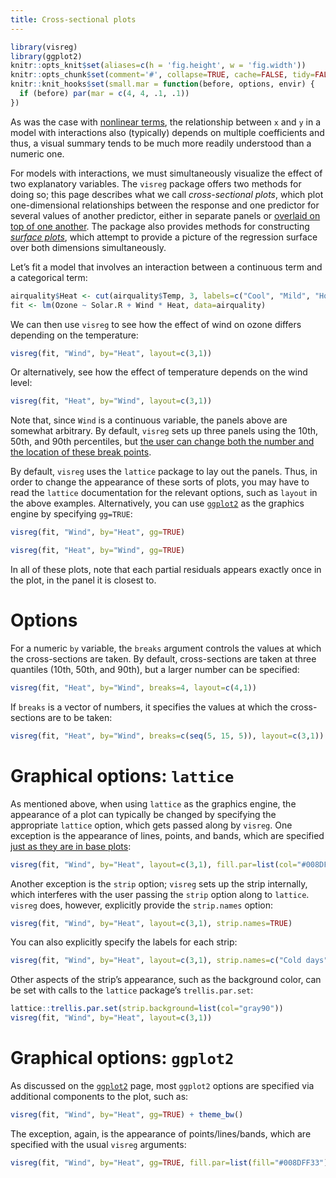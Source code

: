 ```yaml
---
title: Cross-sectional plots
---
```


```r
library(visreg)
library(ggplot2)
knitr::opts_knit$set(aliases=c(h = 'fig.height', w = 'fig.width'))
knitr::opts_chunk$set(comment='#', collapse=TRUE, cache=FALSE, tidy=FALSE)
knitr::knit_hooks$set(small.mar = function(before, options, envir) {
  if (before) par(mar = c(4, 4, .1, .1))
})
```

As was the case with [nonlinear terms](trans.html), the relationship between `x` and `y` in a model with interactions also (typically) depends on multiple coefficients and thus, a visual summary tends to be much more readily understood than a numeric one.

For models with interactions, we must simultaneously visualize the effect of two explanatory variables.  The `visreg` package offers two methods for doing so; this page describes what we call *cross-sectional plots*, which plot one-dimensional relationships between the response and one predictor for several values of another predictor, either in separate panels or [overlaid on top of one another](overlay.html).  The package also provides methods for constructing [*surface plots*](surface.html), which attempt to provide a picture of the regression surface over both dimensions simultaneously.

Let's fit a model that involves an interaction between a continuous term and a categorical term:

```r
airquality$Heat <- cut(airquality$Temp, 3, labels=c("Cool", "Mild", "Hot"))
fit <- lm(Ozone ~ Solar.R + Wind * Heat, data=airquality)
```

We can then use `visreg` to see how the effect of wind on ozone differs depending on the temperature:

```r
visreg(fit, "Wind", by="Heat", layout=c(3,1))
```

Or alternatively, see how the effect of temperature depends on the wind level:

```r
visreg(fit, "Heat", by="Wind", layout=c(3,1))
```

Note that, since `Wind` is a continuous variable, the panels above are somewhat arbitrary.  By default, `visreg` sets up three panels using the 10th, 50th, and 90th percentiles, but [the user can change both the number and the location of these break points](#opt).

By default, `visreg` uses the `lattice` package to lay out the panels.  Thus, in order to change the appearance of these sorts of plots, you may have to read the `lattice` documentation for the relevant options, such as `layout` in the above examples.  Alternatively, you can use [`ggplot2`](gg.html) as the graphics engine by specifying `gg=TRUE`:

```r
visreg(fit, "Wind", by="Heat", gg=TRUE)
```

```r
visreg(fit, "Heat", by="Wind", gg=TRUE)
```

In all of these plots, note that each partial residuals appears exactly once in the plot, in the panel it is closest to.

<a class="anchor" id="opt"></a>

# Options

For a numeric `by` variable, the `breaks` argument controls the values at which the cross-sections are taken. By default, cross-sections are taken at three quantiles (10th, 50th, and 90th), but a larger number can be specified:

```r
visreg(fit, "Heat", by="Wind", breaks=4, layout=c(4,1))
```

If `breaks` is a vector of numbers, it specifies the values at which the cross-sections are to be taken:

```r
visreg(fit, "Heat", by="Wind", breaks=c(seq(5, 15, 5)), layout=c(3,1))
```

# Graphical options: `lattice`

As mentioned above, when using `lattice` as the graphics engine, the appearance of a plot can typically be changed by specifying the appropriate `lattice` option, which gets passed along by `visreg`.  One exception is the appearance of lines, points, and bands, which are specified [just as they are in base plots](options.html):

```r
visreg(fit, "Wind", by="Heat", layout=c(3,1), fill.par=list(col="#008DFF33"))
```

Another exception is the `strip` option; `visreg` sets up the strip internally, which interferes with the user passing the `strip` option along to `lattice`.  `visreg` does, however, explicitly provide the `strip.names` option:

```r
visreg(fit, "Wind", by="Heat", layout=c(3,1), strip.names=TRUE)
```

You can also explicitly specify the labels for each strip:

```r
visreg(fit, "Wind", by="Heat", layout=c(3,1), strip.names=c("Cold days", "Mild days", "Hot days"))
```

Other aspects of the strip's appearance, such as the background color, can be set with calls to the `lattice` package's `trellis.par.set`:

```r
lattice::trellis.par.set(strip.background=list(col="gray90"))
visreg(fit, "Wind", by="Heat", layout=c(3,1))
```

# Graphical options: `ggplot2`

As discussed on the [`ggplot2`](gg.html) page, most `ggplot2` options are specified via additional components to the plot, such as:

```r
visreg(fit, "Wind", by="Heat", gg=TRUE) + theme_bw()
```

The exception, again, is the appearance of points/lines/bands, which are specified with the usual `visreg` arguments:

```r
visreg(fit, "Wind", by="Heat", gg=TRUE, fill.par=list(fill="#008DFF33"))
```
